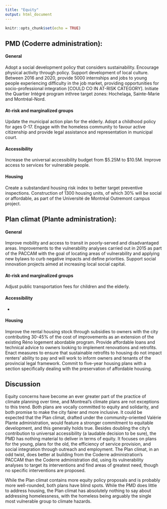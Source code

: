 ```yaml
---
title: "Equity"
output: html_document
---
```


```r
knitr::opts_chunk$set(echo = TRUE)
```

## PMD (Coderre administration): 

#### General

Adopt a social development policy that considers sustainability. Encourage physical activity through policy. Support development of local culture. Between 2016 and 2020, provide 5000 internships and jobs to young people experiencing difficulty in the job market, providing opportunities for socio-professional integration [COULD CO IN AT-RISK CATEGORY]. Initiate the Quartier Intégré program inthree target zones: Hochelaga, Sainte-Marie and Montréal-Nord.  

#### At-risk and marginalized groups

Update the municipal action plan for the elderly. Adopt a childhood policy for ages 0-17. Engage with the homeless community to favour active citizenship and provide legal assistance and representation in municipal court.

#### Accessibility

Increase the universal accessibility budget from $5.25M to $10.5M. Improve access to services for vulnerable people.

#### Housing

Create a substandard housing risk index to better target preventive inspections. Construction of 1300 housing units, of which 30% will be social or affordable, as part of the Université de Montréal Outremont campus project.
 
## Plan climat (Plante administration): 

#### General

Improve mobility and access to transit in poorly-served and disadvantaged areas. Improvements to the vulnerability analyses carried out in 2015 as part of the PACCAM with the goal of locating areas of vulnerability and applying new bylaws to curb negative impacts and define priorities. Support social innovation projects aimed at increasing local social capital.

#### At-risk and marginalized groups

Adjust public transportation fees for children and the elderly.

#### Accessibility

-

#### Housing

Improve the rental housing stock through subsidies to owners with the city contributing 30-45% of the cost of improvements as an extension of the existing Réno logement abordable program. Provide affordable loans and technical advice to owners looking to implement renovations and retrofits. Enact measures to ensure that sustainable retrofits to housing do not impact renters’ ability to pay and will work to inform owners and tenants of the provincial legal framework. Commit to five-year housing plans with a section specifically dealing with the preservation of affordable housing.

## Discussion

Equity concerns have become an ever greater part of the practice of climate planning over time, and Montreal’s climate plans are not exceptions to this trend. Both plans are vocally committed to equity and solidarity, and both promise to make the city fairer and more inclusive. It could be expected that the Plan climat, drafted under the community-oriented Valérie Plante administration, would feature a stronger commitment to equitable development, and this generally holds true. Besides doubling the city’s contribution to universal accessibility (a laudable decision to be sure), the PMD has nothing material to deliver in terms of equity. It focuses on plans for the young, plans for the old, the efficiency of service provision, and social integration through outreach and employment. The Plan climat, in an odd twist, does better at building from the Coderre administration’s PACCAM than the Coderre administration did, using its vulnerability analyses to target its interventions and find areas of greatest need, though no specific interventions are proposed.

While the Plan climat contains more equity policy proposals and is probably more well-rounded, both plans have blind spots. While the PMD does little to address housing, the Plan climat has absolutely nothing to say about addressing homelessness, with the homeless being arguably the single most vulnerable group to climate hazards.
